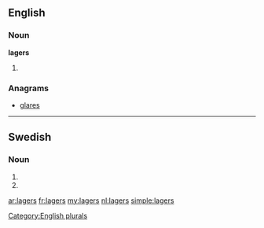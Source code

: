 ==English==

===Noun===
'''lagers'''

# {{plural of|[[lager]]}}

===Anagrams===
* [[glares]]

[[Category:English plurals]]

----

==Swedish==

===Noun===
{{infl|sv|noun form}}

# {{sv-noun-form-indef-gen-pl|lager}}
# {{sv-noun-form-indef-gen|lager}}

[[ar:lagers]]
[[fr:lagers]]
[[my:lagers]]
[[nl:lagers]]
[[simple:lagers]]